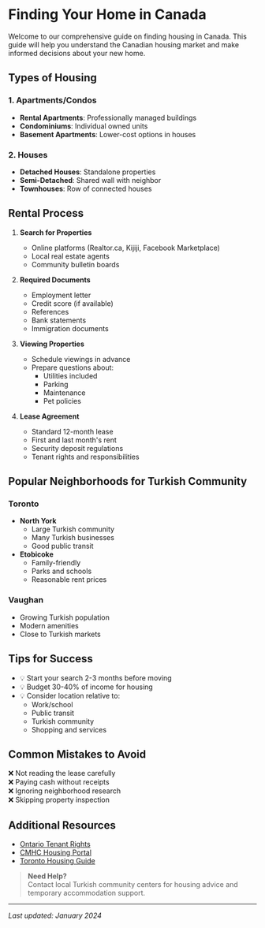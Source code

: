 # Finding Your Home in Canada

Welcome to our comprehensive guide on finding housing in Canada. This guide will help you understand the Canadian housing market and make informed decisions about your new home.

## Types of Housing

### 1. Apartments/Condos

- **Rental Apartments**: Professionally managed buildings
- **Condominiums**: Individual owned units
- **Basement Apartments**: Lower-cost options in houses

### 2. Houses

- **Detached Houses**: Standalone properties
- **Semi-Detached**: Shared wall with neighbor
- **Townhouses**: Row of connected houses

## Rental Process

1. **Search for Properties**

   - Online platforms (Realtor.ca, Kijiji, Facebook Marketplace)
   - Local real estate agents
   - Community bulletin boards

2. **Required Documents**

   - Employment letter
   - Credit score (if available)
   - References
   - Bank statements
   - Immigration documents

3. **Viewing Properties**

   - Schedule viewings in advance
   - Prepare questions about:
     - Utilities included
     - Parking
     - Maintenance
     - Pet policies

4. **Lease Agreement**
   - Standard 12-month lease
   - First and last month's rent
   - Security deposit regulations
   - Tenant rights and responsibilities

## Popular Neighborhoods for Turkish Community

### Toronto

- **North York**
  - Large Turkish community
  - Many Turkish businesses
  - Good public transit
- **Etobicoke**
  - Family-friendly
  - Parks and schools
  - Reasonable rent prices

### Vaughan

- Growing Turkish population
- Modern amenities
- Close to Turkish markets

## Tips for Success

- 💡 Start your search 2-3 months before moving
- 💡 Budget 30-40% of income for housing
- 💡 Consider location relative to:
  - Work/school
  - Public transit
  - Turkish community
  - Shopping and services

## Common Mistakes to Avoid

❌ Not reading the lease carefully  
❌ Paying cash without receipts  
❌ Ignoring neighborhood research  
❌ Skipping property inspection

## Additional Resources

- [Ontario Tenant Rights](https://tribunalsontario.ca/ltb/)
- [CMHC Housing Portal](https://www.cmhc-schl.gc.ca/)
- [Toronto Housing Guide](https://www.toronto.ca/housing)

> **Need Help?**  
> Contact local Turkish community centers for housing advice and temporary accommodation support.

---

_Last updated: January 2024_
